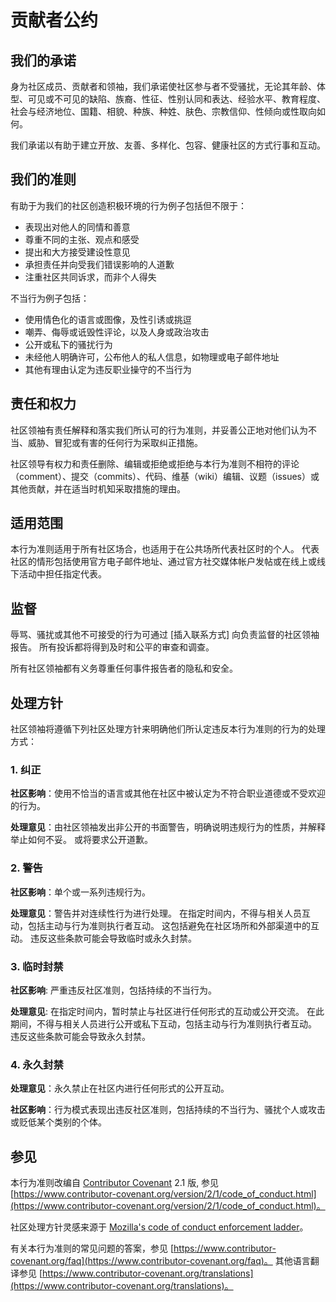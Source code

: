 # 贡献者公约

## 我们的承诺

身为社区成员、贡献者和领袖，我们承诺使社区参与者不受骚扰，无论其年龄、体型、可见或不可见的缺陷、族裔、性征、性别认同和表达、经验水平、教育程度、社会与经济地位、国籍、相貌、种族、种姓、肤色、宗教信仰、性倾向或性取向如何。

我们承诺以有助于建立开放、友善、多样化、包容、健康社区的方式行事和互动。

## 我们的准则

有助于为我们的社区创造积极环境的行为例子包括但不限于：

- 表现出对他人的同情和善意
- 尊重不同的主张、观点和感受
- 提出和大方接受建设性意见
- 承担责任并向受我们错误影响的人道歉
- 注重社区共同诉求，而非个人得失

不当行为例子包括：

- 使用情色化的语言或图像，及性引诱或挑逗
- 嘲弄、侮辱或诋毁性评论，以及人身或政治攻击
- 公开或私下的骚扰行为
- 未经他人明确许可，公布他人的私人信息，如物理或电子邮件地址
- 其他有理由认定为违反职业操守的不当行为

## 责任和权力

社区领袖有责任解释和落实我们所认可的行为准则，并妥善公正地对他们认为不当、威胁、冒犯或有害的任何行为采取纠正措施。

社区领导有权力和责任删除、编辑或拒绝或拒绝与本行为准则不相符的评论（comment）、提交（commits）、代码、维基（wiki）编辑、议题（issues）或其他贡献，并在适当时机知采取措施的理由。

## 适用范围

本行为准则适用于所有社区场合，也适用于在公共场所代表社区时的个人。 代表社区的情形包括使用官方电子邮件地址、通过官方社交媒体帐户发帖或在线上或线下活动中担任指定代表。

## 监督

辱骂、骚扰或其他不可接受的行为可通过 [插入联系方式] 向负责监督的社区领袖报告。 所有投诉都将得到及时和公平的审查和调查。

所有社区领袖都有义务尊重任何事件报告者的隐私和安全。

## 处理方针

社区领袖将遵循下列社区处理方针来明确他们所认定违反本行为准则的行为的处理方式：

### 1. 纠正

**社区影响**：使用不恰当的语言或其他在社区中被认定为不符合职业道德或不受欢迎的行为。

**处理意见**：由社区领袖发出非公开的书面警告，明确说明违规行为的性质，并解释举止如何不妥。 或将要求公开道歉。

### 2. 警告

**社区影响**：单个或一系列违规行为。

**处理意见**：警告并对连续性行为进行处理。 在指定时间内，不得与相关人员互动，包括主动与行为准则执行者互动。 这包括避免在社区场所和外部渠道中的互动。 违反这些条款可能会导致临时或永久封禁。

### 3. 临时封禁

**社区影响**: 严重违反社区准则，包括持续的不当行为。

**处理意见**: 在指定时间内，暂时禁止与社区进行任何形式的互动或公开交流。 在此期间，不得与相关人员进行公开或私下互动，包括主动与行为准则执行者互动。 违反这些条款可能会导致永久封禁。

### 4. 永久封禁

**处理意见**：永久禁止在社区内进行任何形式的公开互动。

**社区影响**：行为模式表现出违反社区准则，包括持续的不当行为、骚扰个人或攻击或贬低某个类别的个体。

## 参见

本行为准则改编自 [Contributor Covenant](https://www.contributor-covenant.org) 2.1 版, 参见 [https://www.contributor-covenant.org/version/2/1/code_of_conduct.html](https://www.contributor-covenant.org/version/2/1/code_of_conduct.html)。

社区处理方针灵感来源于 [Mozilla's code of conduct enforcement ladder](https://github.com/mozilla/diversity)。

有关本行为准则的常见问题的答案，参见 [https://www.contributor-covenant.org/faq](https://www.contributor-covenant.org/faq)。 其他语言翻译参见 [https://www.contributor-covenant.org/translations](https://www.contributor-covenant.org/translations)。
